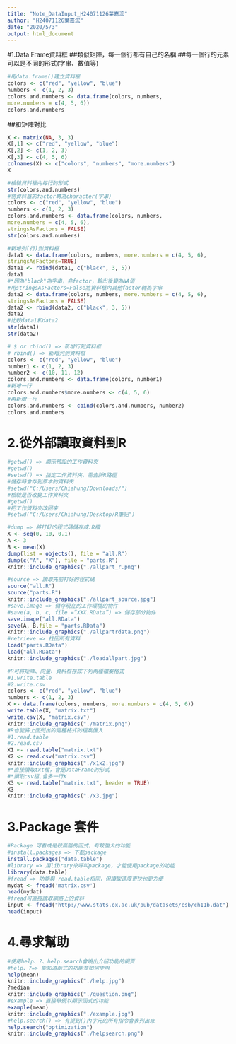 ---
title: "Note_DataInput_H24071126葉嘉浤"
author: "H24071126葉嘉浤"
date: "2020/5/3"
output: html_document
---

#1.Data Frame資料框
##類似矩陣，每一個行都有自己的名稱
##每一個行的元素可以是不同的形式(字串、數值等)
```{r}
#用data.frame()建立資料框
colors <- c("red", "yellow", "blue")
numbers <- c(1, 2, 3)
colors.and.numbers <- data.frame(colors, numbers,
more.numbers = c(4, 5, 6))
colors.and.numbers
```
##和矩陣對比
```{r}
X <- matrix(NA, 3, 3)
X[,1] <- c("red", "yellow", "blue")
X[,2] <- c(1, 2, 3)
X[,3] <- c(4, 5, 6)
colnames(X) <- c("colors", "numbers", "more.numbers")
X
```

```{r}
#檢驗資料框內每行的形式
str(colors.and.numbers)
#將資料框的factor轉為character(字串)
colors <- c("red", "yellow", "blue")
numbers <- c(1, 2, 3)
colors.and.numbers <- data.frame(colors, numbers,
more.numbers = c(4, 5, 6),
stringsAsFactors = FALSE)
str(colors.and.numbers)
```
```{r}
#新增列(行)到資料框
data1 <- data.frame(colors, numbers, more.numbers = c(4, 5, 6),
stringsAsFactors=TRUE)
data1 <- rbind(data1, c("black", 3, 5))
data1
#*因為"black"為字串，非factor，輸出後變為NA值
#用stringsAsFactors=False將資料框內其他factor轉為字串
data2 <- data.frame(colors, numbers, more.numbers = c(4, 5, 6),
stringsAsFactors = FALSE)
data2 <- rbind(data2, c("black", 3, 5))
data2
#比較data1和data2
str(data1)
str(data2)
```
```{R}
# $ or cbind() => 新增行到資料框
# rbind() => 新增列到資料框
colors <- c("red", "yellow", "blue")
number1 <- c(1, 2, 3)
number2 <- c(10, 11, 12)
colors.and.numbers <- data.frame(colors, number1) 
#新增一行
colors.and.numbers$more.numbers <- c(4, 5, 6)
#再新增一行
colors.and.numbers <- cbind(colors.and.numbers, number2)
colors.and.numbers
```
# 2.從外部讀取資料到R
```{r}
#getwd() => 顯示預設的工作資料夾
#getwd()
#setwd() => 指定工作資料夾，需告訴R路徑
#儲存時會存到原本的資料夾
#setwd("C:/Users/Chiahung/Downloads/")
#檢驗是否改變工作資料夾
#getwd()
#把工作資料夾改回來
#setwd("C:/Users/Chiahung/Desktop/R筆記")
```

```{r,out.height=250}
#dump => 將打好的程式碼儲存成.R檔
X <- seq(0, 10, 0.1)
A <- 3
B <- mean(X)
dump(list = objects(), file = "all.R")
dump(c("A", "X"), file = "parts.R")
knitr::include_graphics("./allpart_r.png")
```

```{r,out.height=250}
#source => 讀取先前打好的程式碼
source("all.R")
source("parts.R")
knitr::include_graphics("./allpart_source.jpg")
#save.image => 儲存現在的工作環境的物件
#save(a, b, c, file =“XXX.RData”) => 儲存部分物件
save.image("all.RData")
save(A, B,file = "parts.RData")
knitr::include_graphics("./allpartrdata.png")
#retrieve => 找回所有資料
load("parts.RData")
load("all.RData")
knitr::include_graphics("./loadallpart.jpg")
```

```{r,out.height=250}
#R可將矩陣、向量、資料框存成下列兩種檔案格式
#1.write.table
#2.write.csv
colors <- c("red", "yellow", "blue")
numbers <- c(1, 2, 3)
X <- data.frame(colors, numbers, more.numbers = c(4, 5, 6))
write.table(X, "matrix.txt")
write.csv(X, "matrix.csv")
knitr::include_graphics("./matrix.png")
#R也能將上面列出的兩種格式的檔案匯入
#1.read.table
#2.read.csv
X1 <- read.table("matrix.txt")
X2 <- read.csv("matrix.csv")
knitr::include_graphics("./x1x2.jpg")
#*直接讀取txt檔，會是DataFrame的形式
#*讀取csv檔,會多一行X
X3 <- read.table("matrix.txt", header = TRUE)
X3
knitr::include_graphics("./x3.jpg")
```

# 3.Package 套件
```{r}
#Package 可看成是較高階的函式，有較強大的功能
#install.packages => 下載package
install.packages("data.table")
#library => 用library來呼叫package，才能使用package的功能 
library(data.table)
#fread => 功能與 read.table相同，但讀取速度更快也更方便
mydat <- fread('matrix.csv')
head(mydat)
#fread可直接讀取網路上的資料
input <- fread("http://www.stats.ox.ac.uk/pub/datasets/csb/ch11b.dat")
head(input)
```
# 4.尋求幫助
```{r,out.height=250}
#使用help、?、help.search會跳出介紹功能的網頁
#help、?=> 能知道函式的功能並如何使用
help(mean)
knitr::include_graphics("./help.jpg")
?median
knitr::include_graphics("./question.png")
#example => 直接舉例以顯示函式的功能
example(mean)
knitr::include_graphics("./example.jpg")
#help.search() => 有提到()內字元的所有指令會表列出來
help.search("optimization")
knitr::include_graphics("./helpsearch.png")
```